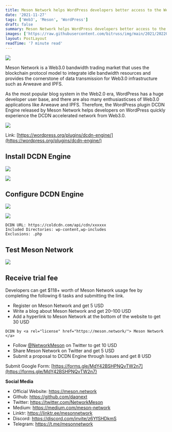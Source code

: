 ```yaml
---
title: Meson Network helps WordPress developers better access to the Web3.0
date: '2021-11-27'
tags: ['Web3', 'Meson', 'WordPress']
draft: false
summary: Meson Network helps WordPress developers better access to the Web3.0
images: ['https://raw.githubusercontent.com/bitruss/img/main/2021/202205271438732.jpeg']
layout: PostLayout
readTime: '7 minute read'
---
```


![](https://raw.githubusercontent.com/bitruss/img/main/2021/202205271438732.jpeg)

Meson Network is a Web3.0 bandwidth trading market that uses the blockchain protocol model to integrate idle bandwidth resources and provides the cornerstone of data transmission for Web3.0 infrastructure such as Arweave and IPFS.

As the most popular blog system in the Web2.0 era, WordPress has a huge developer user base, and there are also many enthusiasticses of Web3.0 applications like Arweave and IPFS. Therefore, the WordPress plugin DCDN Engine released by Meson Network helps developers on WordPress quickly experience the DCDN accelerated network from Web3.0.

![](https://raw.githubusercontent.com/bitruss/img/main/2021/202205271439503.jpeg)

Link: [https://wordpress.org/plugins/dcdn-engine/](https://wordpress.org/plugins/dcdn-engine/)

## Install DCDN Engine

![](https://raw.githubusercontent.com/bitruss/img/main/2021/202205271441684.jpeg)

![](https://raw.githubusercontent.com/bitruss/img/main/2021/202205271441176.jpeg)

## Configure DCDN Engine

![](https://raw.githubusercontent.com/bitruss/img/main/2021/202205271442469.jpeg)

![](https://raw.githubusercontent.com/bitruss/img/main/2021/202205271442297.jpeg)

```
DCDN URL: https://coldcdn.com/api/cdn/xxxxxx
Included Directories: wp-content,wp-includes
Exclusions: .php
```

## Test Meson Network

![](https://raw.githubusercontent.com/bitruss/img/main/2021/202205271443841.jpeg)

## Receive trial fee

Developers can get $118+ worth of Meson Network usage fee by completing the following 6 tasks and submitting the link.

- Register on Meson Network and get 5 USD
- Write a blog about Meson Network and get 20–100 USD
- Add a hyperlink to Meson Network at the bottom of the website to get 30 USD

```
DCDN by <a rel="license" href="https://meson.network/"> Meson Network </a>
```

- Follow [@NetworkMeson](https://twitter.com/NetworkMeson) on Twitter to get 10 USD
- Share Meson Network on Twitter and get 5 USD
- Submit a proposal to DCDN Engine through Issues and get 8 USD

Submit Google Form: [https://forms.gle/MdY42BSHPNQvTW2n7](https://forms.gle/MdY42BSHPNQvTW2n7)

**Social Media**

- Official Website: https://meson.network
- Github: https://github.com/daqnext
- Twitter: https://twitter.com/NetworkMeson
- Medium: https://medium.com/meson-network
- Linktr: https://linktr.ee/mesonnetwork
- Discord: https://discord.com/invite/z6YfSHDkmS
- Telegram: https://t.me/mesonnetwork
